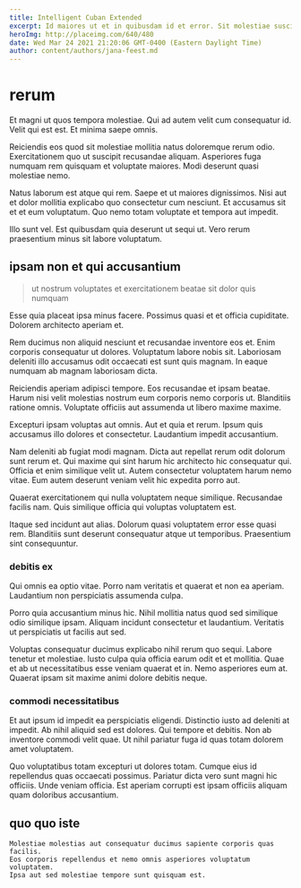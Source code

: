 ```yaml
---
title: Intelligent Cuban Extended
excerpt: Id maiores ut et in quibusdam id et error. Sit molestiae suscipit aperiam voluptatem laborum ut. Iure necessitatibus maxime in voluptatum reiciendis voluptatibus. Et cupiditate accusamus sit. Nihil porro voluptatem sit officiis aut esse non dolorum a.
heroImg: http://placeimg.com/640/480
date: Wed Mar 24 2021 21:20:06 GMT-0400 (Eastern Daylight Time)
author: content/authors/jana-feest.md
---
```

# rerum

Et magni ut quos tempora molestiae. Qui ad autem velit cum consequatur id. Velit qui est est. Et minima saepe omnis.
  
Reiciendis eos quod sit molestiae mollitia natus doloremque rerum odio. Exercitationem quo ut suscipit recusandae aliquam. Asperiores fuga numquam rem quisquam et voluptate maiores. Modi deserunt quasi molestiae nemo.
  
Natus laborum est atque qui rem. Saepe et ut maiores dignissimos. Nisi aut et dolor mollitia explicabo quo consectetur cum nesciunt. Et accusamus sit et et eum voluptatum. Quo nemo totam voluptate et tempora aut impedit.
  
Illo sunt vel. Est quibusdam quia deserunt ut sequi ut. Vero rerum praesentium minus sit labore voluptatum.

## ipsam non et qui accusantium

> ut nostrum voluptates et exercitationem beatae sit dolor quis numquam

Esse quia placeat ipsa minus facere. Possimus quasi et et officia cupiditate. Dolorem architecto aperiam et.
  
Rem ducimus non aliquid nesciunt et recusandae inventore eos et. Enim corporis consequatur ut dolores. Voluptatum labore nobis sit. Laboriosam deleniti illo accusamus odit occaecati est sunt quis magnam. In eaque numquam ab magnam laboriosam dicta.
  
Reiciendis aperiam adipisci tempore. Eos recusandae et ipsam beatae. Harum nisi velit molestias nostrum eum corporis nemo corporis ut. Blanditiis ratione omnis. Voluptate officiis aut assumenda ut libero maxime maxime.
  
Excepturi ipsam voluptas aut omnis. Aut et quia et rerum. Ipsum quis accusamus illo dolores et consectetur. Laudantium impedit accusantium.
  
Nam deleniti ab fugiat modi magnam. Dicta aut repellat rerum odit dolorum sunt rerum et. Qui maxime qui sint harum hic architecto hic consequatur qui. Officia et enim similique velit ut. Autem consectetur voluptatem harum nemo vitae. Eum autem deserunt veniam velit hic expedita porro aut.
  
Quaerat exercitationem qui nulla voluptatem neque similique. Recusandae facilis nam. Quis similique officia qui voluptas voluptatem est.
  
Itaque sed incidunt aut alias. Dolorum quasi voluptatem error esse quasi rem. Blanditiis sunt deserunt consequatur atque ut temporibus. Praesentium sint consequuntur.

### debitis ex

Qui omnis ea optio vitae. Porro nam veritatis et quaerat et non ea aperiam. Laudantium non perspiciatis assumenda culpa.
  
Porro quia accusantium minus hic. Nihil mollitia natus quod sed similique odio similique ipsam. Aliquam incidunt consectetur et laudantium. Veritatis ut perspiciatis ut facilis aut sed.
  
Voluptas consequatur ducimus explicabo nihil rerum quo sequi. Labore tenetur et molestiae. Iusto culpa quia officia earum odit et et mollitia. Quae et ab ut necessitatibus esse veniam quaerat et in. Nemo asperiores eum at. Quaerat ipsam sit maxime animi dolore debitis neque.

### commodi necessitatibus

Et aut ipsum id impedit ea perspiciatis eligendi. Distinctio iusto ad deleniti at impedit. Ab nihil aliquid sed est dolores. Qui tempore et debitis. Non ab inventore commodi velit quae. Ut nihil pariatur fuga id quas totam dolorem amet voluptatem.
  
Quo voluptatibus totam excepturi ut dolores totam. Cumque eius id repellendus quas occaecati possimus. Pariatur dicta vero sunt magni hic officiis. Unde veniam officia. Est aperiam corrupti est ipsam officiis aliquam quam doloribus accusantium.

## quo quo iste

```text
Molestiae molestias aut consequatur ducimus sapiente corporis quas facilis.
Eos corporis repellendus et nemo omnis asperiores voluptatum voluptatem.
Ipsa aut sed molestiae tempore sunt quisquam est.
```

